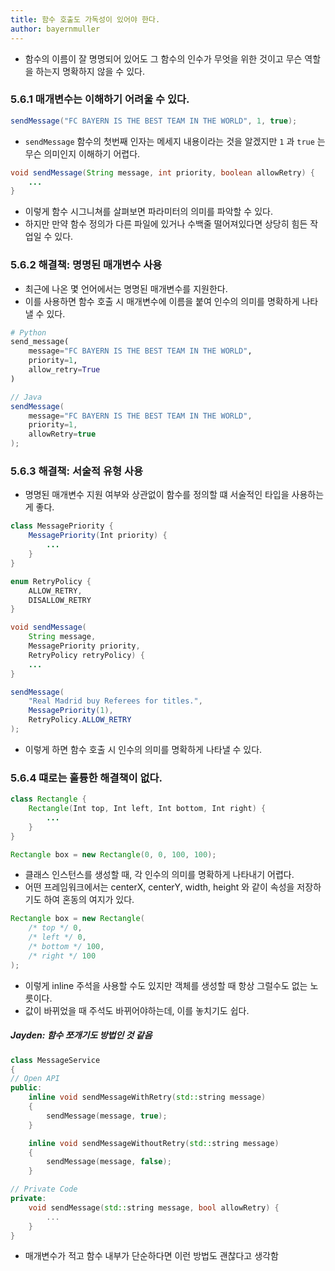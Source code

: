 ```yaml
---
title: 함수 호출도 가독성이 있어야 한다.
author: bayernmuller
---
```


* 함수의 이름이 잘 명명되어 있어도 그 함수의 인수가 무엇을 위한 것이고 무슨 역할을 하는지 명확하지 않을 수 있다.

### 5.6.1 매개변수는 이해하기 어려울 수 있다.

```java
sendMessage("FC BAYERN IS THE BEST TEAM IN THE WORLD", 1, true);
```

* `sendMessage` 함수의 첫번째 인자는 메세지 내용이라는 것을 알겠지만 `1` 과 `true` 는 무슨 의미인지 이해하기 어렵다.

```java
void sendMessage(String message, int priority, boolean allowRetry) {
    ...
}
```

* 이렇게 함수 시그니쳐를 살펴보면 파라미터의 의미를 파악할 수 있다.
* 하지만 만약 함수 정의가 다른 파일에 있거나 수백줄 떨어져있다면 상당히 힘든 작업일 수 있다.

### 5.6.2 해결책: 명명된 매개변수 사용

* 최근에 나온 몇 언어에서는 명명된 매개변수를 지원한다.
* 이를 사용하면 함수 호출 시 매개변수에 이름을 붙여 인수의 의미를 명확하게 나타낼 수 있다.

```python
# Python
send_message(
    message="FC BAYERN IS THE BEST TEAM IN THE WORLD", 
    priority=1, 
    allow_retry=True
)
```

```java
// Java
sendMessage(
    message="FC BAYERN IS THE BEST TEAM IN THE WORLD", 
    priority=1, 
    allowRetry=true
);
```

### 5.6.3 해결책: 서술적 유형 사용

* 명명된 매개변수 지원 여부와 상관없이 함수를 정의할 떄 서술적인 타입을 사용하는게 좋다.

```java
class MessagePriority {
    MessagePriority(Int priority) {
        ...
    }
}

enum RetryPolicy {
    ALLOW_RETRY,
    DISALLOW_RETRY
}

void sendMessage(
    String message,
    MessagePriority priority, 
    RetryPolicy retryPolicy) {
    ...
}

sendMessage(
    "Real Madrid buy Referees for titles.",
    MessagePriority(1),
    RetryPolicy.ALLOW_RETRY
);
```

* 이렇게 하면 함수 호출 시 인수의 의미를 명확하게 나타낼 수 있다.

### 5.6.4 떄로는 훌륭한 해결책이 없다.

```java
class Rectangle {
    Rectangle(Int top, Int left, Int bottom, Int right) {
        ...
    }
}

Rectangle box = new Rectangle(0, 0, 100, 100);
```

* 클래스 인스턴스를 생성할 때, 각 인수의 의미를 명확하게 나타내기 어렵다.
* 어떤 프레임워크에서는 centerX, centerY, width, height 와 같이 속성을 저장하기도 하여 혼동의 여지가 있다.

```java
Rectangle box = new Rectangle(
    /* top */ 0,
    /* left */ 0,
    /* bottom */ 100,
    /* right */ 100
);
```

* 이렇게 inline 주석을 사용할 수도 있지만 객체를 생성할 때 항상 그럴수도 없는 노릇이다.
* 값이 바뀌었을 때 주석도 바뀌어야하는데, 이를 놓치기도 쉽다.

##### Jayden: 함수 쪼개기도 방법인 것 같음

```c++
class MessageService
{
// Open API
public:
    inline void sendMessageWithRetry(std::string message)
    {
        sendMessage(message, true);
    }

    inline void sendMessageWithoutRetry(std::string message)
    {
        sendMessage(message, false);
    }

// Private Code
private:
    void sendMessage(std::string message, bool allowRetry) {
        ...
    }
}
```
* 매개변수가 적고 함수 내부가 단순하다면 이런 방법도 괜찮다고 생각함